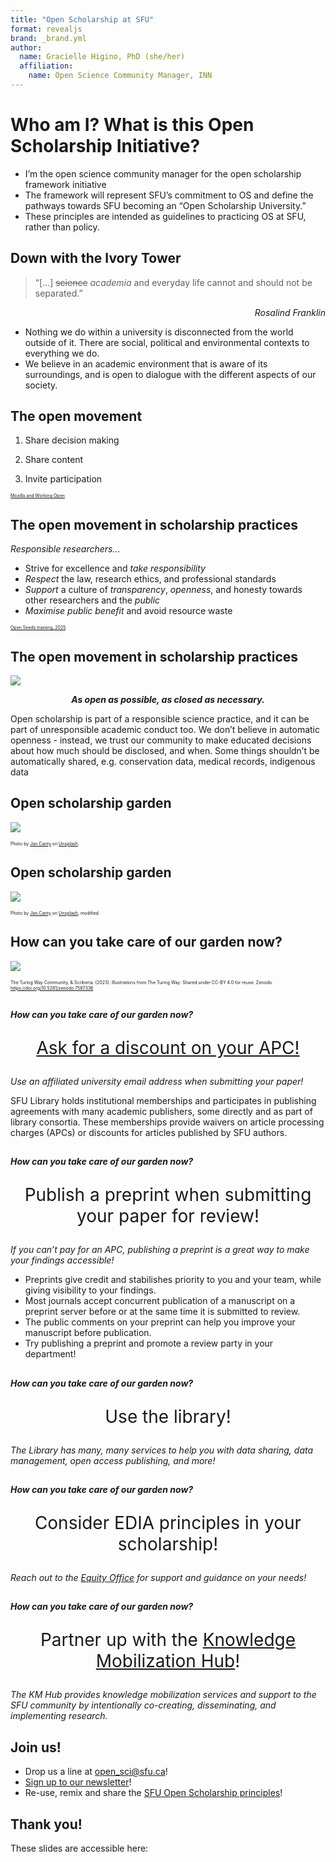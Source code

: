 ```yaml
---
title: "Open Scholarship at SFU"
format: revealjs
brand: _brand.yml
author:
  name: Gracielle Higino, PhD (she/her)
  affiliation: 
    name: Open Science Community Manager, INN    
---
```


# Who am I? What is this Open Scholarship Initiative?

::: {.notes}
- I'm the open science community manager for the open scholarship framework initiative
- The framework will represent SFU’s commitment to OS and define the pathways towards SFU becoming an “Open Scholarship University.”
- These principles are intended as guidelines to practicing OS at SFU, rather than policy.
:::

## Down with the Ivory Tower

::: {layout="[[-1], [1], [-1]]"}
> "[...] ~~science~~ *academia* and everyday life cannot and should not be separated."
:::

::: {style="text-align: right"}
*Rosalind Franklin*
::: 


::: {.notes}
- Nothing we do within a university is disconnected from the world outside of it. There are social, political and environmental contexts to everything we do.
- We believe in an academic environment that is aware of its surroundings, and is open to dialogue with the different aspects of our society.
:::

## The open movement

::: {layout="[[-1], [1], [-1]]"}
1. Share decision making  

2. Share content  

3. Invite participation  
:::

::: {.footnote} 
::: {style="font-size: 50%;"}
[Mozilla and Working Open](https://www.youtube.com/watch?v=quKdaqlR_9w)
:::
:::


## The open movement in scholarship practices

*Responsible researchers...*  

\newline

- Strive for excellence and *take responsibility*  
- *Respect* the law, research ethics, and professional standards  
- *Support* a culture of *transparency*, *openness*, and honesty towards other researchers and the *public*  
- *Maximise public benefit* and avoid resource waste  


::: {.footnote} 
::: {style="font-size: 50%;"}
[Open Seeds training, 2025](https://docs.google.com/presentation/d/1eKRgozsGmJvjPELyP4KMgrgHchp7o58YowC5RkgLNd4/edit?slide=id.g209cf4a938f_0_0#slide=id.g209cf4a938f_0_0)
:::
:::

## The open movement in scholarship practices

![](images/open_responsibe_science.png){fig-align="center"}

::: {style="text-align: center"}
***As open as possible, as closed as necessary.***
:::

::: {.notes}
Open scholarship is part of a responsible science practice, and it can be part of unresponsible academic conduct too.
We don't believe in automatic openness - instead, we trust our community to make educated decisions about how much should be disclosed, and when.
Some things shouldn’t be automatically shared, e.g. conservation data, medical records, indigenous data
:::

## Open scholarship garden

![](images/jan-canty-KcQuXaHCSPE-unsplash.jpg){fig-align="center"}

::: {.footnote}
::: {style="font-size: 50%;"}
Photo by <a href="https://unsplash.com/@jcanty123?utm_content=creditCopyText&utm_medium=referral&utm_source=unsplash">Jan Canty</a> on <a href="https://unsplash.com/photos/red-and-white-flower-garden-KcQuXaHCSPE?utm_content=creditCopyText&utm_medium=referral&utm_source=unsplash">Unsplash</a>.
:::     
:::

## Open scholarship garden

![](images/open_science_garden.jpg){fig-align="center"}

::: {.footnote}
::: {style="font-size: 50%;"}
Photo by <a href="https://unsplash.com/@jcanty123?utm_content=creditCopyText&utm_medium=referral&utm_source=unsplash">Jan Canty</a> on <a href="https://unsplash.com/photos/red-and-white-flower-garden-KcQuXaHCSPE?utm_content=creditCopyText&utm_medium=referral&utm_source=unsplash">Unsplash</a>, modified.
:::     
:::

## How can you take care of our garden now?

![](images/maintenance-open-source.jpg){fig-align="center"}

::: {.footnote}
::: {style="font-size: 50%;"}
The Turing Way Community, & Scriberia. (2023). Illustrations from The Turing Way: Shared under CC-BY 4.0 for reuse. Zenodo. [https://doi.org/10.5281/zenodo.7587336](https://doi.org/10.5281/zenodo.7587336)
:::     
:::

##  
***How can you take care of our garden now? ***

::: {style="font-size: 200%; text-align: center"}
::: {layout="[[-1], [1], [-1]]"}
[Ask for a discount on your APC!](https://www.lib.sfu.ca/help/publish/scholarly-publishing/open-access/publisher-discounts)
:::
:::


::: {.callout-tip appearance="simple"}
*Use an affiliated university email address when submitting your paper!*
:::

::: {.notes}
SFU Library holds institutional memberships and participates in publishing agreements with many academic publishers, some directly and as part of library consortia. These memberships provide waivers on article processing charges (APCs) or discounts for articles published by SFU authors.
:::

##  
***How can you take care of our garden now? ***

::: {style="font-size: 200%; text-align: center"}
::: {layout="[[-1], [1], [-1]]"}
Publish a preprint when submitting your paper for review!
:::
:::


::: {.callout-tip appearance="simple"}
*If you can't pay for an APC, publishing a preprint is a great way to make your findings accessible!*
:::

::: {.notes}
- Preprints give credit and stabilishes priority to you and your team, while giving visibility to your findings.
- Most journals accept concurrent publication of a manuscript on a preprint server before or at the same time it is submitted to review.
- The public comments on your preprint can help you improve your manuscript before publication.
- Try publishing a preprint and promote a review party in your department!
:::

##  
***How can you take care of our garden now? ***

::: {style="font-size: 200%; text-align: center"}
::: {layout="[[-1], [1], [-1]]"}
Use the library!
:::
:::


::: {.callout-tip appearance="simple"}
*The Library has many, many services to help you with data sharing, data management, open access publishing, and more!*
:::

::: {.notes}

:::

##  
***How can you take care of our garden now? ***

::: {style="font-size: 200%; text-align: center"}
::: {layout="[[-1], [1], [-1]]"}
Consider EDIA principles in your scholarship!
:::
:::


::: {.callout-tip appearance="simple"}
*Reach out to the [Equity Office](https://www.sfu.ca/edi.html) for support and guidance on your needs!*
:::

::: {.notes}

:::

##  
***How can you take care of our garden now? ***

::: {style="font-size: 200%; text-align: center"}
::: {layout="[[-1], [1], [-1]]"}
Partner up with the [Knowledge Mobilization Hub](https://www.sfu.ca/research/researcher-resources/further-my-research/knowledge-mobilization-hub.html)!
:::
:::


::: {.callout-tip appearance="simple"}
*The KM Hub provides knowledge mobilization services and support to the SFU community by intentionally co-creating, disseminating, and implementing research.* 
:::

::: {.notes}

:::

## Join us!
- Drop us a line at [open_sci@sfu.ca](mailto:open_sci@sfu.ca)!
- [Sign up to our newsletter](https://secure.campaigner.com/CSB/Public/Form.aspx?fid=1882702&ac=gifk)!
- Re-use, remix and share the [SFU Open Scholarship principles](https://www.sfu.ca/main/research/performance-excellence/open-science/open-science-principles.html)!

## Thank you!

These slides are accessible here:   

<!---add QR code to access the slides o Zenodo--->